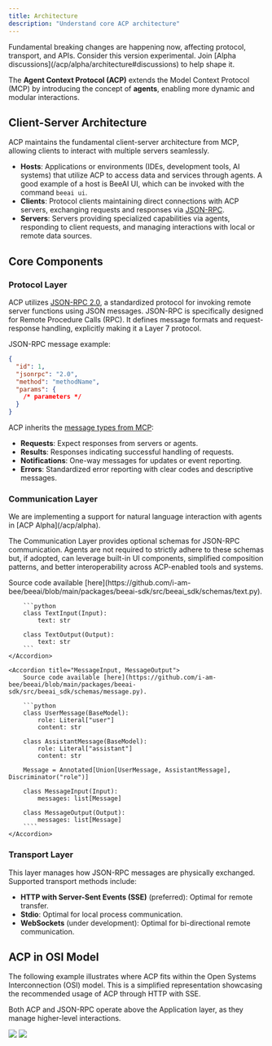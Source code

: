 ```yaml
---
title: Architecture
description: "Understand core ACP architecture"
---
```


<Warning>
  Fundamental breaking changes are happening now, affecting protocol, transport,
  and APIs. Consider this version experimental. Join [Alpha
  discussions](/acp/alpha/architecture#discussions) to help shape it.
</Warning>

The **Agent Context Protocol (ACP)** extends the Model Context Protocol (MCP) by introducing the concept of **agents**, enabling more dynamic and modular interactions.

## Client-Server Architecture

ACP maintains the fundamental client-server architecture from MCP, allowing clients to interact with multiple servers seamlessly.

- **Hosts**: Applications or environments (IDEs, development tools, AI systems) that utilize ACP to access data and services through agents. A good example of a host is BeeAI UI, which can be invoked with the command `beeai ui`.
- **Clients**: Protocol clients maintaining direct connections with ACP servers, exchanging requests and responses via [JSON-RPC](https://www.jsonrpc.org).
- **Servers**: Servers providing specialized capabilities via agents, responding to client requests, and managing interactions with local or remote data sources.

## Core Components

### Protocol Layer

ACP utilizes [JSON-RPC 2.0](https://www.jsonrpc.org/specification), a standardized protocol for invoking remote server functions using JSON messages. JSON-RPC is specifically designed for Remote Procedure Calls (RPC). It defines message formats and request-response handling, explicitly making it a Layer 7 protocol.

JSON-RPC message example:

```json
{
  "id": 1,
  "jsonrpc": "2.0",
  "method": "methodName",
  "params": {
    /* parameters */
  }
}
```

ACP inherits the [message types from MCP](https://modelcontextprotocol.io/docs/concepts/architecture#message-types):

- **Requests**: Expect responses from servers or agents.
- **Results**: Responses indicating successful handling of requests.
- **Notifications**: One-way messages for updates or event reporting.
- **Errors**: Standardized error reporting with clear codes and descriptive messages.

### Communication Layer

<Note>
  We are implementing a support for natural language interaction with agents in
  [ACP Alpha](/acp/alpha).
</Note>

The Communication Layer provides optional schemas for JSON-RPC communication. Agents are not required to strictly adhere to these schemas but, if adopted, can leverage built-in UI components, simplified composition patterns, and better interoperability across ACP-enabled tools and systems.

<AccordionGroup>
    <Accordion title="TextInput, TextOutput">
        Source code available [here](https://github.com/i-am-bee/beeai/blob/main/packages/beeai-sdk/src/beeai_sdk/schemas/text.py).

        ```python
        class TextInput(Input):
            text: str

        class TextOutput(Output):
            text: str
        ```
    </Accordion>

    <Accordion title="MessageInput, MessageOutput">
        Source code available [here](https://github.com/i-am-bee/beeai/blob/main/packages/beeai-sdk/src/beeai_sdk/schemas/message.py).

        ```python
        class UserMessage(BaseModel):
            role: Literal["user"]
            content: str

        class AssistantMessage(BaseModel):
            role: Literal["assistant"]
            content: str

        Message = Annotated[Union[UserMessage, AssistantMessage], Discriminator("role")]

        class MessageInput(Input):
            messages: list[Message]

        class MessageOutput(Output):
            messages: list[Message]
        ````
    </Accordion>

</AccordionGroup>

### Transport Layer

This layer manages how JSON-RPC messages are physically exchanged. Supported transport methods include:

- **HTTP with Server-Sent Events (SSE)** (preferred): Optimal for remote transfer.
- **Stdio**: Optimal for local process communication.
- **WebSockets** (under development): Optimal for bi-directional remote communication.

## ACP in OSI Model

The following example illustrates where ACP fits within the Open Systems Interconnection (OSI) model. This is a simplified representation showcasing the recommended usage of ACP through HTTP with SSE.

Both ACP and JSON-RPC operate above the Application layer, as they manage higher-level interactions.

<img
  className="block mx-auto max-h-[648px] dark:hidden"
  src="/images/acp-osi-white.png"
/>
<img
  className="hidden mx-auto max-h-[648px] dark:block"
  src="/images/acp-osi-dark.png"
/>
